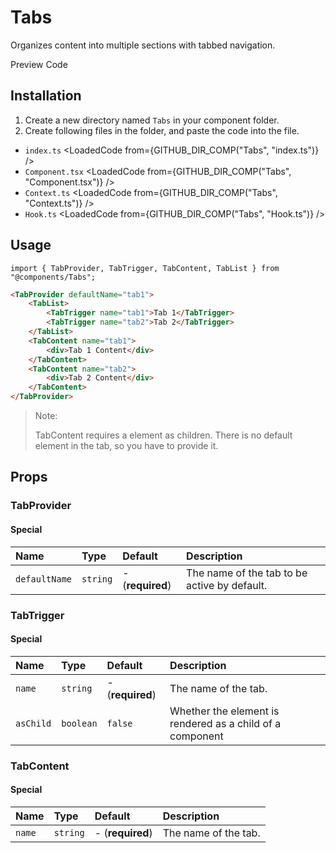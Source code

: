 
# Tabs
Organizes content into multiple sections with tabbed navigation.

<TabProvider defaultName="preview">
    <TabList>
        <TabTrigger name="preview">Preview</TabTrigger>
        <TabTrigger name="code">Code</TabTrigger>
    </TabList>
    <TabContent name="preview">
        <Story layout="centered" className="flex-col [&>*]:w-full">
            <TabsDemo />
        </Story>
    </TabContent>
    <TabContent name="code">
        <LoadedCode from={GITHUB_COMP_PREVIEW("Tabs")} />
    </TabContent>
</TabProvider>

## Installation

1. Create a new directory named `Tabs` in your component folder.
2. Create following files in the folder, and paste the code into the file.
  * `index.ts`
    <LoadedCode from={GITHUB_DIR_COMP("Tabs", "index.ts")} />
  * `Component.tsx`
    <LoadedCode from={GITHUB_DIR_COMP("Tabs", "Component.tsx")} />
  * `Context.ts`
    <LoadedCode from={GITHUB_DIR_COMP("Tabs", "Context.ts")} />
  * `Hook.ts`
    <LoadedCode from={GITHUB_DIR_COMP("Tabs", "Hook.ts")} />

## Usage

```tsx
import { TabProvider, TabTrigger, TabContent, TabList } from "@components/Tabs";
```

```html
<TabProvider defaultName="tab1">
    <TabList>
        <TabTrigger name="tab1">Tab 1</TabTrigger>
        <TabTrigger name="tab2">Tab 2</TabTrigger>
    </TabList>
    <TabContent name="tab1">
        <div>Tab 1 Content</div>
    </TabContent>
    <TabContent name="tab2">
        <div>Tab 2 Content</div>
    </TabContent>
</TabProvider>
```

> Note:
> 
> TabContent requires a element as children.
> There is no default element in the tab, so you have to provide it.

## Props

### TabProvider

#### Special
| Name          | Type     | Default          | Description                                  |
|:--------------|:---------|:-----------------|:---------------------------------------------|
| `defaultName` | `string` | - (**required**) | The name of the tab to be active by default. |

### TabTrigger

#### Special
| Name      | Type      | Default          | Description                                               |
|:----------|:----------|:-----------------|:----------------------------------------------------------|
| `name`    | `string`  | - (**required**) | The name of the tab.                                      |
| `asChild` | `boolean` | `false`          | Whether the element is rendered as a child of a component |

### TabContent

#### Special
| Name   | Type     | Default          | Description          |
|:-------|:---------|:-----------------|:---------------------|
| `name` | `string` | - (**required**) | The name of the tab. |
